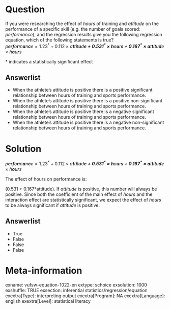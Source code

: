 Question
========
If you were researching the effect of *hours* of training and
*attitude *on the performance of a specific skill (e.g. the number of
goals scored: *performance*), and the regression results give you the
following regression equation, which of the following statements is
true?  
*p**e**r**f**o**r**m**a**n**c**e* = 1.23<sup>\*</sup> + 0.112 × *a**t**t**i**t**u**d**e* + 0.531<sup>\*</sup> × *h**o**u**r**s* + 0.167<sup>\*</sup> × *a**t**t**i**t**u**d**e* × *h**o**u**r**s*  
  
  
\* indicates a statistically significant effect

Answerlist
----------
* When the athlete’s attitude is positive there is a positive significant
  relationship between hours of training and sports performance.
* When the athlete’s attitude is positive there is a positive
  non-significant relationship between hours of training and sports
  performance.
* When the athlete’s attitude is positive there is a negative significant
  relationship between hours of training and sports performance.
* When the athlete’s attitude is positive there is a negative
  non-significant relationship between hours of training and sports
  performance.

Solution
========





*p**e**r**f**o**r**m**a**n**c**e* = 1.23<sup>\*</sup> + 0.112 × *a**t**t**i**t**u**d**e* + 0.531<sup>\*</sup> × *h**o**u**r**s* + 0.167<sup>\*</sup> × *a**t**t**i**t**u**d**e* × *h**o**u**r**s*  
  
The effect of hours on performance is:  
  
(0.531 + 0.167\*attitude). If *attitude *is positive, this number will
always be positive. Since both the coefficient of the main effect of
*hours* and the interaction effect are statistically significant, we
expect the effect of *hours* to be always significant if *attitude* is
positive.


Answerlist
----------
* True
* False
* False
* False

Meta-information
================
exname: vufsw-equation-1022-en
extype: schoice
exsolution: 1000
exshuffle: TRUE
exsection: inferential statistics/regression/equation
exextra[Type]: interpreting output
exextra[Program]: NA
exextra[Language]: english
exextra[Level]: statistical literacy

